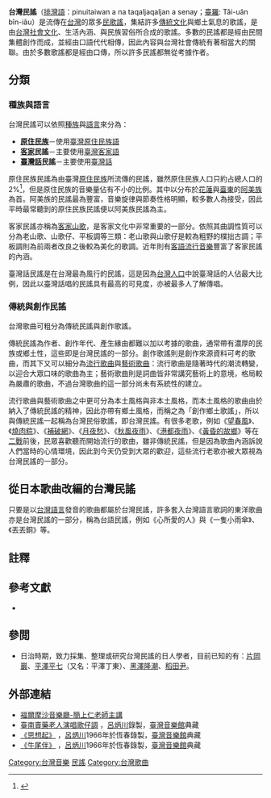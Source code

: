 {{redirect|台灣民歌|1970-90年代的民歌運動|校園民歌}}

'''台灣民謠'''（[[排灣語|排灣語]]：pinuitaiwan a na taqaljaqaljan a senay；[[臺灣閩南語羅馬字拼音方案|臺羅]]: Tâi-uân bîn-iâu）是流傳在[[台灣|台灣]]的眾多[[台灣音樂|民歌謠]]，集結許多[[傳統文化|傳統文化]]與鄉土氣息的歌謠，是由[[台灣文化|台灣社會文化]]、生活內涵、與民族習俗所合成的歌謠。多數的民謠都是經由民間集體創作而成，並經由口語代代相傳，因此內容與台灣社會傳統有著相當大的關聯。由於多數歌謠都是經由口傳，所以許多民謠都無從考據作者。

==分類==
===種族與語言===
台灣民謠可以依照[[台灣族群|種族]]與[[台灣語言|語言]]來分為：
*'''[[台灣原住民|原住民族]]'''－使用[[臺灣原住民族語|臺灣原住民族語]]
*'''[[客家|客家]]民謠'''－主要使用[[臺灣客家語|臺灣客家語]]
*'''[[臺灣話|臺灣話]]民謠'''－主要使用[[臺灣話|臺灣話]]

原住民族民謠為由臺灣[[原住民族|原住民族]]所流傳的民謠，雖然原住民族人口只約占總人口的2%<ref>{{Cite web |url=http://www.apc.gov.tw/chinese/docDetail/detail_TCA.jsp?docid=PA000000000819&linkRoot=4&linkParent=49&url= |title=原住民人口數統計資料 |accessdate=2007-09-28 |archive-date=2007-09-27 |archive-url=https://web.archive.org/web/20070927011312/http://www.apc.gov.tw/chinese/docDetail/detail_TCA.jsp?docid=PA000000000819&linkRoot=4&linkParent=49&url= |dead-url=yes }}</ref>，但是原住民族的音樂量佔有不小的比例。其中以分布於[[花蓮縣|花蓮]]與[[臺東縣|臺東]]的[[阿美族|阿美族]]為首。阿美族的民謠最為豐富，音樂旋律與節奏性格明顯，較多數人為接受，因此平時最常聽到的原住民族民謠便以阿美族民謠為主。

客家民謠亦稱為[[客家山歌|客家山歌]]，是客家文化中非常重要的一部分。依照其曲調性質可以分為老山歌、山歌仔、平板調等三類：老山歌與山歌仔是較為粗野的樸拙古調；平板調則為前兩者改良之後較為美化的歌調。近年則有[[客語流行音樂|客語流行音樂]]豐富了客家民謠的內涵。

臺灣話民謠是在台灣最為風行的民謠，這是因為[[台灣人口|台灣人口]]中說臺灣話的人佔最大比例，因此以臺灣話唱的民謠具有最高的可見度，亦被最多人了解傳唱。

===傳統與創作民謠===

台灣歌曲可粗分為傳統民謠與創作歌謠。

傳統民謠為作者、創作年代、產生緣由都難以加以考據的歌曲，通常帶有濃厚的民族或鄉土性，這些即是台灣民謠的一部分。創作歌謠則是創作來源資料可考的歌曲，而其下又可以細分為[[流行歌曲|流行歌曲]]與[[藝術歌曲|藝術歌曲]]：流行歌曲是隨著時代的潮流轉變，以迎合大眾口味的歌曲為主；藝術歌曲則是詞曲皆非常講究藝術上的意境，格局較為嚴肅的歌曲，不過台灣歌曲的這一部分尚未有系統性的建立。

流行歌曲與藝術歌曲之中更可分為本土風格與非本土風格，而本土風格的歌曲由於納入了傳統民謠的精神，因此亦帶有鄉土風格，而稱之為「創作鄉土歌謠」，所以與傳統民謠一起稱為台灣民俗歌謠，即台灣民謠。有很多老歌，例如《[[望春風|望春風]]》、《[[燒肉粽|燒肉粽]]》、《[[補破網|補破網]]》、《[[月夜愁|月夜愁]]》、《[[秋風夜雨|秋風夜雨]]》、《[[港都夜雨|港都夜雨]]》、《[[黃昏的故鄉|黃昏的故鄉]]》等在[[太平洋戰爭|二戰]]前後，民眾喜歡聽而開始流行的歌曲，雖非傳統民謠，但是因為歌曲內涵訴說人們當時的心情環境，因此到今天仍受到大眾的歡迎，這些流行老歌亦被大眾視為台灣民謠的一部分。

==從日本歌曲改編的台灣民謠==
只要是以[[台灣語言列表|台灣語言]]發音的歌曲都屬於台灣民謠，許多套入台灣語言歌詞的東洋歌曲亦是台灣民謠的一部分，稱為台語民謠，例如《心所愛的人》與《一隻小雨傘》、《丟丟銅》等。

==註釋==
{{reflist}}

==參考文獻==
{{refbegin}}
* {{cite book|author=簡上仁|title= 說唱台灣民謠 |publisher= 簡上仁出版 |oclc= 82179706|date=1987年6月}}
{{refend}}

==參閲==
*日治時期，致力採集、整理或研究台灣民謠的日人學者，目前已知的有：[[片岡巖|片岡巖]]、[[平澤平七|平澤平七]]（又名：平澤丁東）、[[黑澤隆潮|黑澤隆潮]]、[[稻田尹|稻田尹]]。

==外部連結==

* [https://www.youtube.com/playlist?list=PLe8vfIFNtjReid33ftz1vKjO8gebMPUYb 福爾摩沙音樂廳-簡上仁老師主講] {{Wayback|url=https://www.youtube.com/playlist?list=PLe8vfIFNtjReid33ftz1vKjO8gebMPUYb |date=20200529170934 }}
* [https://tmi.openmuseum.tw/muse/digi_object/8399a1fb577257c1ee4483a8bd5d8b1a 臺南賣藥老人演唱歌仔調] {{Wayback|url=https://tmi.openmuseum.tw/muse/digi_object/8399a1fb577257c1ee4483a8bd5d8b1a |date=20220216070625 }}，[[呂炳川|呂炳川]]錄製，[[臺灣音樂館|臺灣音樂館]]典藏
* [https://tmi.openmuseum.tw/muse/digi_object/fcff8a91168b30460ab531eba82ce000 《思想起》] {{Wayback|url=https://tmi.openmuseum.tw/muse/digi_object/fcff8a91168b30460ab531eba82ce000 |date=20220216084307 }}，[[呂炳川|呂炳川]]1966年於恆春錄製，[[臺灣音樂館|臺灣音樂館]]典藏
* [https://tmi.openmuseum.tw/muse/digi_object/65b68faff7dc29b209432d98ceb976fe 《牛尾伴》] {{Wayback|url=https://tmi.openmuseum.tw/muse/digi_object/65b68faff7dc29b209432d98ceb976fe |date=20220216100222 }}，[[呂炳川|呂炳川]]1966年於恆春錄製，[[臺灣音樂館|臺灣音樂館]]典藏

{{臺灣閩南語}}
[[Category:台灣音樂|Category:台灣音樂]]
[[Category:台灣音樂風格|民謠]]
[[Category:台灣歌曲|Category:台灣歌曲]]